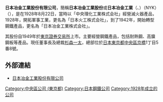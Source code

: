 '''日本冶金工業股份有限公司'''，簡稱'''日本冶金工業股份'''或'''日本冶金工業'''（{{lang-en|Nippon Yakin Kogyo Co.,Ltd.}}、{{lang-ja|にっぽんやきんこうぎょう、日本冶金工業株式会社}}）（NYK）（{{tyo|5480}}），是在1928年8月22日，當時以「中央理化工業株式会社」經營滅火器產品，1928年，開拓軍事工業，更名為「日本火工株式会社」，到了1942年，開始轉型鋼鐵產品，更名為「日本冶金工業株式会社」。

其股份自1949年於[[東京證券交易所|東京證券交易所]]上市。主要經營鋼鐵產品，包括耐熱鋼、高鎳鋼板等產品。現任董事長及總裁[[杉森一太|杉森一太]]，總部位於[[日本|日本]][[東京都|東京都]][[中央區_(東京都)|中央區]][[京橋|京橋]]1丁目5番8號。

==外部連結==
*[http://www.nyk.co.jp/ 日本冶金工業股份有限公司] {{Wayback|url=http://www.nyk.co.jp/ |date=20210123130706 }}

{{DEFAULTSORT:Nippon Yakin Kogyo}}
[[Category:中央區公司_(東京都)|Category:中央區公司 (東京都)]]
[[Category:日本鋼鐵公司|Category:日本鋼鐵公司]]
[[Category:1928年成立的公司|Category:1928年成立的公司]]